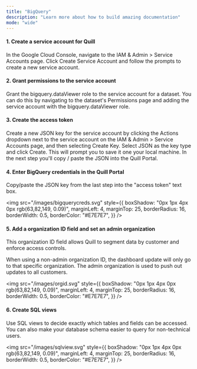 ```yaml
---
title: "BigQuery"
description: "Learn more about how to build amazing documentation"
mode: "wide"
---
```


#### 1. Create a service account for Quill

In the Google Cloud Console, navigate to the IAM & Admin > Service Accounts page. Click Create Service Account and follow the prompts to create a new service account.

#### 2. Grant permissions to the service account

Grant the bigquery.dataViewer role to the service account for a dataset. You can do this by navigating to the dataset's Permissions page and adding the service account with the bigquery.dataViewer role.

#### 3. Create the access token

Create a new JSON key for the service account by clicking the Actions dropdown next to the service account on the IAM & Admin > Service Accounts page, and then selecting Create Key. Select JSON as the key type and click Create. This will prompt you to save it one your local machine. In the next step you'll copy / paste the JSON into the Quill Portal.

#### 4. Enter BigQuery credentials in the Quill Portal

Copy/paste the JSON key from the last step into the "access token" text box.

<img
  src="/images/bigquerycreds.svg"
  style={{
    boxShadow: "0px 1px 4px 0px rgb(63,82,149, 0.09)",
    marginLeft: 4,
    marginTop: 25,
    borderRadius: 16,
    borderWidth: 0.5,
    borderColor: "#E7E7E7",
  }}
/>

#### 5. Add a organization ID field and set an admin organization

This organization ID field allows Quill to segment data by customer and enforce access controls.

When using a non-admin organization ID, the dashboard update will only go to that specific organization. The admin organization is used to push out updates to all customers.

<img
  src="/images/orgid.svg"
  style={{
    boxShadow: "0px 1px 4px 0px rgb(63,82,149, 0.09)",
    marginLeft: 4,
    marginTop: 25,
    borderRadius: 16,
    borderWidth: 0.5,
    borderColor: "#E7E7E7",
  }}
/>

#### 6. Create SQL views

Use SQL views to decide exactly which tables and fields can be accessed. You can also make your database schema easier to query for non-technical users.

<img
  src="/images/sqlview.svg"
  style={{
    boxShadow: "0px 1px 4px 0px rgb(63,82,149, 0.09)",
    marginLeft: 4,
    marginTop: 25,
    borderRadius: 16,
    borderWidth: 0.5,
    borderColor: "#E7E7E7",
  }}
/>
